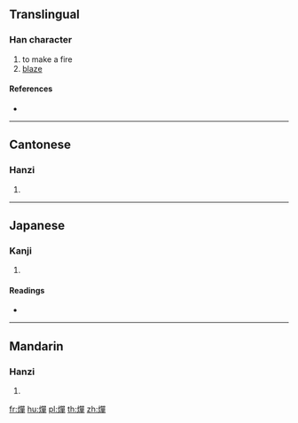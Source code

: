 {{character info/new}}
==Translingual==

===Han character===
{{Han char|rn=86|rad=火|as=12|sn=16|four=96856|canj=FRRJ}}

# to make a fire
# [[blaze]]

====References====
* {{Han ref|kx=0682.010|dkj=19388|dj=1094.030|hdz=32234.010|uh=71C0|ud=29120|bh=EA4C|bd=59980}}

----

==Cantonese==

===Hanzi===
{{yue-hanzi|jyut=zin2|y=jin2}}

# {{defn|lang=yue|sort=火12}}

----

==Japanese==

===Kanji===
{{ja-kanji|grade=|rs=火12}}

# {{defn|lang=ja|sort=火12}}

====Readings====
* {{ja-readings|on=[[せん]] (sen), [[たん]] (tan)|kun=[[たく]] (taku)}}

----

==Mandarin==

===Hanzi===
{{cmn-hanzi|pin=[[chǎn]] ([[chan3]])|wg=ch'an<sup>3</sup>}}

# {{defn|lang=cmn|sort=火12}}

[[fr:燀]]
[[hu:燀]]
[[pl:燀]]
[[th:燀]]
[[zh:燀]]
